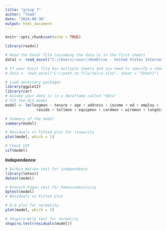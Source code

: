 ```yaml
---
title: "group 7"
author: "Team"
date: "2024-09-30"
output: html_document
---
```


```r
knitr::opts_chunk$set(echo = TRUE)
```



```r
library(readxl)

# Read the Excel file (assuming the data is in the first sheet)
data1 <- read_excel("C://Users//user//OneDrive - United States International University (USIU)//fall 2024//STA 3010//Assignments//telco.xlsx")

# If your Excel file has multiple sheets and you need to specify a sheet
# data <- read_excel("C://path_to_file/telco.xlsx", sheet = "Sheet1")

# Load necessary packages
library(ggplot2)
library(car)
# Assume your data is in a dataframe called "data"
# Fit the OLS model
model <- lm(longmon ~ tenure + age + address + income + ed + employ + 
              reside + tollmon + equipmon + cardmon + wiremon + longdistanceovertenure, data = data1)

# Summary of the model
summary(model)

```


```r
# Residuals vs Fitted plot for linearity
plot(model, which = 1) 


```
```r
# Check VIF
vif(model)


```
**Independence**

```r
# Durbin-Watson test for independence
library(lmtest)
dwtest(model)


```


```r
# Breusch-Pagan test for homoscedasticity
bptest(model)
# Residuals vs Fitted plot

```
```r
# Q-Q plot for normality
plot(model, which = 2)

# Shapiro-Wilk test for normality
shapiro.test(residuals(model))

```
